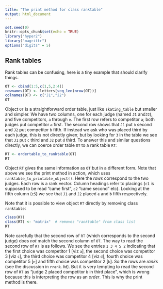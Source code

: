 ```yaml
---
title: "The print method for class ranktable"
output: html_document
---
```


```r
set.seed(0)
knitr::opts_chunk$set(echo = TRUE)
library("hyper2")
library("magrittr")
options("digits" = 5)
```

## Rank tables


Rank tables can be confusing, here is a tiny example that should
clarify things.

```r
OT <- cbind(1:5,c(1,5,2:4))
rownames(OT) <- letters[seq_len(nrow(OT))]
colnames(OT) <- c("J1","J2")
OT
```

Object `OT` is a straightforward order table, just like
`skating_table` but smaller and simpler.  We have two columns, one for
each judge (named `J1` and`J2`), and five competitors, `a` through
`e`.  The first row refers to competitor `a`; both judges put
competitor `a` first.  The second row shows that `J1` put `b` second
and `J2` put competitor `b` fifth.  If instead we ask who was placed
third by each judge, this is not directly given; but by looking for
`3` in the table we see that `J1` put `c` third and `J2` put `d`
third.  To answer this and similar questions directly, we can coerce
order table `OT` to a rank table `RT`:

```r
RT <- ordertable_to_ranktable(OT)
RT
```

Object `RT` gives the same information as `OT` but in a different
form.  Note that above we see the print method in action, which uses
`ranktable_to_printable_object()`.  Here the _rows_ correspond to the
two judges.  Each row is a rank vector.  Column headings refer to
placings (`c1` is supposed to be read "came first", `c2` "came second"
etc).  Looking at the fifth column (`c5`) we see that `J1` and `J2`
placed `e` and `b` fifth respectively.

Note that it is possible to view object `RT` directly by removing
class `ranktable`:

```r
class(RT)
class(RT) <- "matrix"  # removes "ranktable" from class list
RT
```

Note carefully that the second row of `RT` (which corresponds to the
second judge) does *not* match the second column of `OT`.  The way to
read the second row of `RT` is as follows.  We see the entries `1 3 4
5 2` indicating that the first choice was competitor 1 [viz `a`], the
second choice was competitor 3 [viz `c`], the third choice was
competitor 4 [viz `d`], fourth choice was competitor 5 [`e`] and fifth
choice was competitor 2 [`b`].  So the rows are *ranks* (see the
discussion in `rrank.Rd`).  But it is very tempting to read the second
row of `RT` as "judge 2 placed competitor `b` in third place", which
is wrong because this is interpreting the row as an *order*.  This is
why the print method is there.



